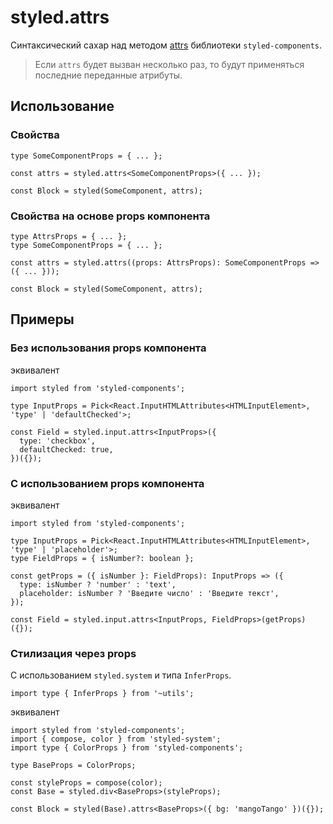 
<Meta title='Utils / styled / attrs' />

# styled.attrs

Синтаксический сахар над методом [attrs](https://styled-components.com/docs/api#attrs) библиотеки `styled-components`.

> Если `attrs` будет вызван несколько раз, то будут применяться последние переданные атрибуты.

## Использование

### Свойства

```tsx
type SomeComponentProps = { ... };

const attrs = styled.attrs<SomeComponentProps>({ ... });

const Block = styled(SomeComponent, attrs);
```

### Cвойства на основе props компонента

```tsx
type AttrsProps = { ... };
type SomeComponentProps = { ... };

const attrs = styled.attrs((props: AttrsProps): SomeComponentProps => ({ ... }));

const Block = styled(SomeComponent, attrs);
```

## Примеры

### Без использования props компонента

<Canvas className='canvas'>
  <Story id='utils-styled-attrs--without-props' />
</Canvas>

эквивалент

```tsx
import styled from 'styled-components';

type InputProps = Pick<React.InputHTMLAttributes<HTMLInputElement>, 'type' | 'defaultChecked'>;

const Field = styled.input.attrs<InputProps>({
  type: 'checkbox',
  defaultChecked: true,
})({});
```

### С использованием props компонента

<Canvas className='canvas'>
  <Story id='utils-styled-attrs--with-props' />
</Canvas>

эквивалент

```tsx
import styled from 'styled-components';

type InputProps = Pick<React.InputHTMLAttributes<HTMLInputElement>, 'type' | 'placeholder'>;
type FieldProps = { isNumber?: boolean };

const getProps = ({ isNumber }: FieldProps): InputProps => ({
  type: isNumber ? 'number' : 'text',
  placeholder: isNumber ? 'Введите число' : 'Введите текст',
});

const Field = styled.input.attrs<InputProps, FieldProps>(getProps)({});
```

### Стилизация через props

С использованием `styled.system` и типа `InferProps`.

```tsx
import type { InferProps } from '~utils';
```

<Canvas className='canvas'>
  <Story id='utils-styled-attrs--style-props' />
</Canvas>

эквивалент

```tsx
import styled from 'styled-components';
import { compose, color } from 'styled-system';
import type { ColorProps } from 'styled-components';

type BaseProps = ColorProps;

const styleProps = compose(color);
const Base = styled.div<BaseProps>(styleProps);

const Block = styled(Base).attrs<BaseProps>({ bg: 'mangoTango' })({});
```
